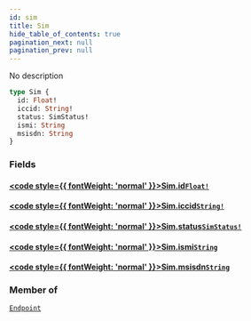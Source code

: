 ```yaml
---
id: sim
title: Sim
hide_table_of_contents: true
pagination_next: null
pagination_prev: null
---
```








No description

```graphql
type Sim {
  id: Float!
  iccid: String!
  status: SimStatus!
  ismi: String
  msisdn: String
}
```


### Fields

#### [<code style={{ fontWeight: 'normal' }}>Sim.<b>id</b></code>](#)<Bullet />[`Float!`](/graphql/graphql/scalars/float) <Badge class="secondary" text="non-null"/> <Badge class="secondary" text="scalar"/>
> 
> 

#### [<code style={{ fontWeight: 'normal' }}>Sim.<b>iccid</b></code>](#)<Bullet />[`String!`](/graphql/graphql/scalars/string) <Badge class="secondary" text="non-null"/> <Badge class="secondary" text="scalar"/>
> 
> 

#### [<code style={{ fontWeight: 'normal' }}>Sim.<b>status</b></code>](#)<Bullet />[`SimStatus!`](/graphql/graphql/objects/sim-status) <Badge class="secondary" text="non-null"/> <Badge class="secondary" text="object"/>
> 
> 

#### [<code style={{ fontWeight: 'normal' }}>Sim.<b>ismi</b></code>](#)<Bullet />[`String`](/graphql/graphql/scalars/string) <Badge class="secondary" text="scalar"/>
> 
> 

#### [<code style={{ fontWeight: 'normal' }}>Sim.<b>msisdn</b></code>](#)<Bullet />[`String`](/graphql/graphql/scalars/string) <Badge class="secondary" text="scalar"/>
> 
> 



### Member of

[`Endpoint`](/graphql/graphql/objects/endpoint)  <Badge class="secondary" text="object"/>



